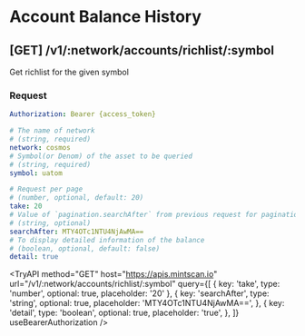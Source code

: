 
# Account Balance History

## **[GET]** /v1/:network/accounts/richlist/:symbol

Get richlist for the given symbol

### Request

```yaml filename="Headers"
Authorization: Bearer {access_token}
```

```yaml filename="Parameters"
# The name of network
# (string, required)
network: cosmos
# Symbol(or Denom) of the asset to be queried
# (string, required)
symbol: uatom
```

```yaml filename="Queries"
# Request per page
# (number, optional, default: 20)
take: 20
# Value of `pagination.searchAfter` from previous request for pagination
# (string, optional)
searchAfter: MTY4OTc1NTU4NjAwMA==
# To display detailed information of the balance
# (boolean, optional, default: false)
detail: true
```

<TryAPI
  method="GET"
  host="https://apis.mintscan.io"
  url="/v1/:network/accounts/richlist/:symbol"
  query={[
    { key: 'take', type: 'number', optional: true, placeholder: '20' },
    {
      key: 'searchAfter',
      type: 'string',
      optional: true,
      placeholder: 'MTY4OTc1NTU4NjAwMA==',
    },
    {
      key: 'detail',
      type: 'boolean',
      optional: true,
      placeholder: 'true',
    },
  ]}
  useBearerAuthorization
/>
